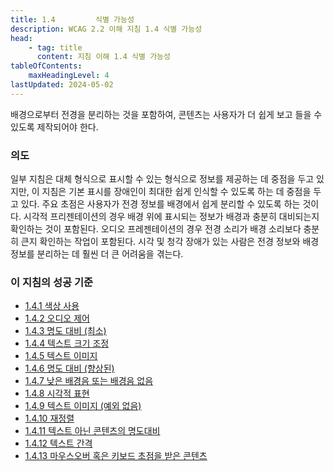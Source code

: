 ```yaml
---
title: 1.4         식별 가능성
description: WCAG 2.2 이해 지침 1.4 식별 가능성
head:
    - tag: title
      content: 지침 이해 1.4 식별 가능성
tableOfContents:
    maxHeadingLevel: 4
lastUpdated: 2024-05-02
---
```



<Card title="지침">
배경으로부터 전경을 분리하는 것을 포함하여, 콘텐츠는 사용자가 더 쉽게 보고 들을 수 있도록 제작되어야 한다.
</Card>

### 의도

일부 지침은 대체 형식으로 표시할 수 있는 형식으로 정보를 제공하는 데 중점을 두고 있지만, 이 지침은 기본 표시를 장애인이 최대한 쉽게 인식할 수 있도록 하는 데 중점을 두고 있다. 주요 초점은 사용자가 전경 정보를 배경에서 쉽게 분리할 수 있도록 하는 것이다. 시각적 프리젠테이션의 경우 배경 위에 표시되는 정보가 배경과 충분히 대비되는지 확인하는 것이 포함된다. 오디오 프레젠테이션의 경우 전경 소리가 배경 소리보다 충분히 큰지 확인하는 작업이 포함된다. 시각 및 청각 장애가 있는 사람은 전경 정보와 배경 정보를 분리하는 데 훨씬 더 큰 어려움을 겪는다.

### 이 지침의 성공 기준

*   [1.4.1 색상 사용](../use-of-color)
*   [1.4.2 오디오 제어](../audio-control)
*   [1.4.3 명도 대비 (최소)](../contrast-minimum)
*   [1.4.4 텍스트 크기 조정](../resize-text)
*   [1.4.5 텍스트 이미지](../images-of-text)
*   [1.4.6 명도 대비 (향상된)](../contrast-enhanced)
*   [1.4.7 낮은 배경음 또는 배경음 없음](../low-or-no-background-audio)
*   [1.4.8 시각적 표현](../visual-presentation)
*   [1.4.9 텍스트 이미지 (예외 없음)](../images-of-text-no-exception)
*   [1.4.10 재정렬](../reflow)
*   [1.4.11 텍스트 아닌 콘텐츠의 명도대비](../non-text-contrast)
*   [1.4.12 텍스트 간격](../text-spacing)
*   [1.4.13 마우스오버 혹은 키보드 초점을 받은 콘텐츠](../content-on-hover-or-focus)

